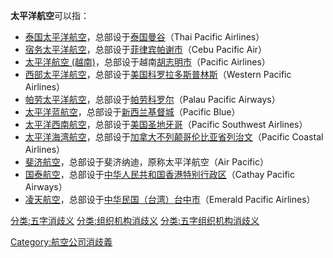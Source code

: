 '''太平洋航空'''可以指：
*[[泰国太平洋航空|泰国太平洋航空]]，总部设于[[泰国|泰国]][[曼谷|曼谷]]（Thai Pacific Airlines）
*[[宿务太平洋航空|宿务太平洋航空]]，总部设于[[菲律宾|菲律宾]][[帕谢市|帕谢市]]（Cebu Pacific Air）
*[[太平洋航空_(越南)|太平洋航空 (越南)]]，总部设于越南[[胡志明市|胡志明市]]（Pacific Airlines）
*[[西部太平洋航空|西部太平洋航空]]，总部设于[[美国|美国]][[科罗拉多斯普林斯|科罗拉多斯普林斯]]（Western Pacific Airlines）
*[[帕劳太平洋航空|帕劳太平洋航空]]，总部设于[[帕劳|帕劳]][[科罗尔|科罗尔]]（Palau Pacific Airways）
*[[太平洋蓝航空|太平洋蓝航空]]，总部设于[[新西兰|新西兰]][[基督城|基督城]]（Pacific Blue）
*[[太平洋西南航空|太平洋西南航空]]，总部设于[[美国|美国]][[圣地牙哥|圣地牙哥]]（Pacific Southwest Airlines）
*[[太平洋海湾航空|太平洋海湾航空]]，总部设于[[加拿大|加拿大]][[不列颠哥伦比亚省|不列颠哥伦比亚省]][[列治文|列治文]]（Pacific Coastal Airlines）
*[[斐济航空|斐济航空]]，总部设于斐济纳迪，原称太平洋航空（Air Pacific）
*[[国泰航空|国泰航空]]，总部设于[[中华人民共和国|中华人民共和国]][[香港特别行政区|香港特别行政区]]（Cathay Pacific Airways）
*[[凌天航空|凌天航空]]，总部设于[[中华民国（台湾）|中华民国（台湾）]][[台中市|台中市]]（Emerald Pacific Airlines）

{{disambig}}
[[Category:航空公司消歧義|Category:航空公司消歧義]]
[[分类:五字消歧义|分类:五字消歧义]]
[[分类:组织机构消歧义|分类:组织机构消歧义]]
[[分类:五字组织机构消歧义|分类:五字组织机构消歧义]]